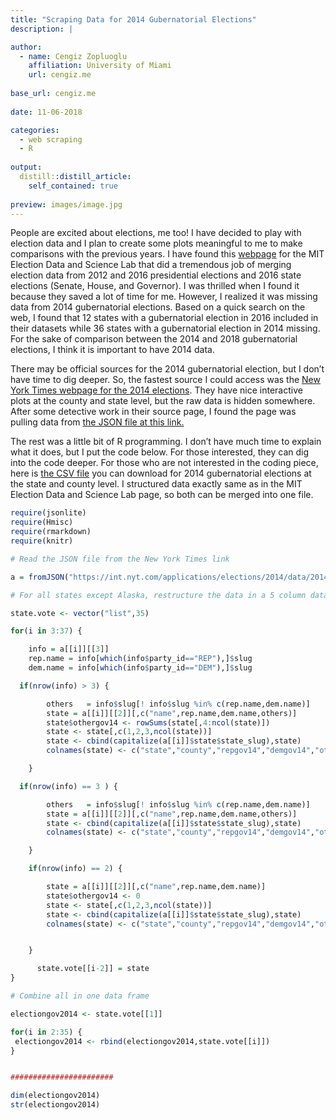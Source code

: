 ```yaml
---
title: "Scraping Data for 2014 Gubernatorial Elections"
description: |

author:
  - name: Cengiz Zopluoglu
    affiliation: University of Miami
    url: cengiz.me
    
base_url: cengiz.me
        
date: 11-06-2018

categories:
  - web scraping
  - R
  
output:
  distill::distill_article:
    self_contained: true
    
preview: images/image.jpg
---
```



People are excited about elections, me too! I have decided to play with election data and I plan to create some plots meaningful to me to make comparisons with the previous years. I have found this [webpage](https://github.com/MEDSL) for the MIT Election Data and Science Lab that did a tremendous job of merging election data from 2012 and 2016 presidential elections and 2016 state elections (Senate, House, and Governor). I was thrilled when I found it because they saved a lot of time for me. However, I realized it was missing data from 2014 gubernatorial elections. Based on a quick search on the web, I found that 12 states with a gubernatorial election in 2016 included in their datasets while 36 states with a gubernatorial election in 2014 missing. For the sake of comparison between the 2014 and 2018 gubernatorial elections, I think it is important to have 2014 data.

There may be official sources for the 2014 gubernatorial election, but I don't have time to dig deeper. So, the fastest source I could access was the [New York Times webpage for the 2014 elections](https://www.nytimes.com/elections/2014/results/governor). They have nice interactive plots at the county and state level, but the raw data is hidden somewhere. After some detective work in their source page, I found the page was pulling data from [the JSON file at this link.](https://int.nyt.com/applications/elections/2014/data/2014-11-04/supermap/governor.json)

The rest was a little bit of R programming. I don't have much time to explain what it does, but I put the code below. For those interested, they can dig into the code deeper. For those who are not interested in the coding piece, here is [the CSV file](data/electiongov2014.csv) you can download for 2014 gubernatorial elections at the state and county level. I structured data exactly same as in the MIT Election Data and Science Lab page, so both can be merged into one file.

```r

require(jsonlite)
require(Hmisc)
require(rmarkdown)
require(knitr)

# Read the JSON file from the New York Times link

a = fromJSON("https://int.nyt.com/applications/elections/2014/data/2014-11-04/supermap/governor.json")

# For all states except Alaska, restructure the data in a 5 column dataframe

state.vote <- vector("list",35)

for(i in 3:37) {

	info = a[[i]][[3]]
	rep.name = info[which(info$party_id=="REP"),]$slug
	dem.name = info[which(info$party_id=="DEM"),]$slug

  if(nrow(info) > 3) { 

		others   = info$slug[! info$slug %in% c(rep.name,dem.name)]
		state = a[[i]][[2]][,c("name",rep.name,dem.name,others)]
		state$othergov14 <- rowSums(state[,4:ncol(state)])
		state <- state[,c(1,2,3,ncol(state))]
		state <- cbind(capitalize(a[[i]]$state$state_slug),state)
		colnames(state) <- c("state","county","repgov14","demgov14","othergov14")

	} 

  if(nrow(info) == 3 ) { 

		others   = info$slug[! info$slug %in% c(rep.name,dem.name)]
		state = a[[i]][[2]][,c("name",rep.name,dem.name,others)]
		state <- cbind(capitalize(a[[i]]$state$state_slug),state)
		colnames(state) <- c("state","county","repgov14","demgov14","othergov14")

	} 

	if(nrow(info) == 2) {

		state = a[[i]][[2]][,c("name",rep.name,dem.name)]
		state$othergov14 <- 0
		state <- state[,c(1,2,3,ncol(state))]
		state <- cbind(capitalize(a[[i]]$state$state_slug),state)
		colnames(state) <- c("state","county","repgov14","demgov14","othergov14")


	}

      state.vote[[i-2]] = state
}

# Combine all in one data frame

electiongov2014 <- state.vote[[1]]

for(i in 2:35) {
 electiongov2014 <- rbind(electiongov2014,state.vote[[i]])
}


#######################

dim(electiongov2014)
str(electiongov2014)
```

